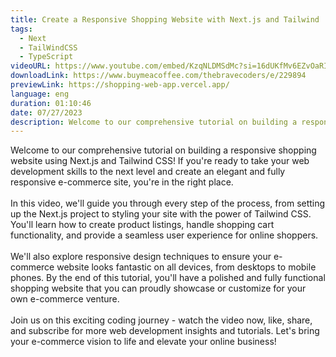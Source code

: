 ```yaml
---
title: Create a Responsive Shopping Website with Next.js and Tailwind
tags:
  - Next
  - TailWindCSS
  - TypeScript
videoURL: https://www.youtube.com/embed/KzqNLDMSdMc?si=16dUKfMv6EZvOaRI
downloadLink: https://www.buymeacoffee.com/thebravecoders/e/229894
previewLink: https://shopping-web-app.vercel.app/
language: eng
duration: 01:10:46
date: 07/27/2023
description: Welcome to our comprehensive tutorial on building a responsive shopping website using Next.js and Tailwind CSS! If you're ready to take your web development skills to the next level and create an elegant and fully responsive e-commerce site, you're in the right place.
---
```


Welcome to our comprehensive tutorial on building a responsive shopping website using Next.js and Tailwind CSS! If you're ready to take your web development skills to the next level and create an elegant and fully responsive e-commerce site, you're in the right place.<br /><br />In this video, we'll guide you through every step of the process, from setting up the Next.js project to styling your site with the power of Tailwind CSS. You'll learn how to create product listings, handle shopping cart functionality, and provide a seamless user experience for online shoppers.<br /><br />We'll also explore responsive design techniques to ensure your e-commerce website looks fantastic on all devices, from desktops to mobile phones. By the end of this tutorial, you'll have a polished and fully functional shopping website that you can proudly showcase or customize for your own e-commerce venture.<br /><br />Join us on this exciting coding journey - watch the video now, like, share, and subscribe for more web development insights and tutorials. Let's bring your e-commerce vision to life and elevate your online business!
